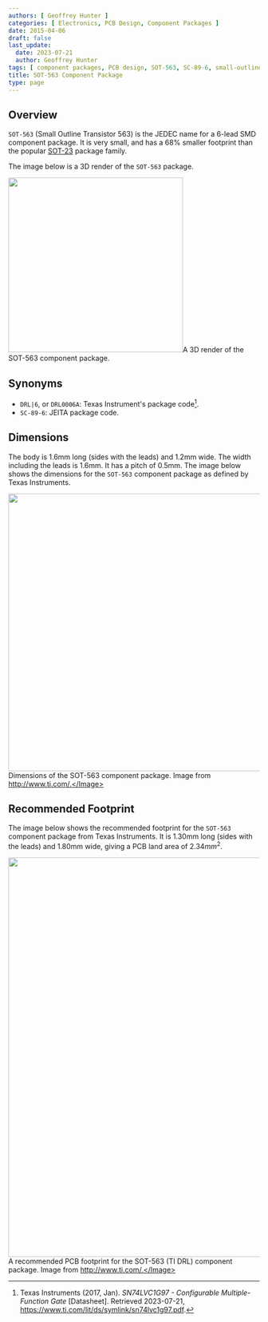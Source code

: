 ```yaml
---
authors: [ Geoffrey Hunter ]
categories: [ Electronics, PCB Design, Component Packages ]
date: 2015-04-06
draft: false
last_update:
  date: 2023-07-21
  author: Geoffrey Hunter
tags: [ component packages, PCB design, SOT-563, SC-89-6, small-outline, transistor ]
title: SOT-563 Component Package
type: page
---
```



## Overview

`SOT-563` (Small Outline Transistor 563) is the JEDEC name for a 6-lead SMD component package. It is very small, and has a 68% smaller footprint than the popular [SOT-23](/pcb-design/component-packages/sot-23-component-package/) package family.

The image below is a 3D render of the `SOT-563` package.


<Image src={sot_563_component_package_3d_render} width="350px">A 3D render of the SOT-563 component package.</Image>

## Synonyms

* `DRL|6`, or `DRL0006A`: Texas Instrument's package code[^ti-sn74lvc1g97-configurable-gate-ds].
* `SC-89-6`: JEITA package code.

## Dimensions

The body is 1.6mm long (sides with the leads) and 1.2mm wide. The width including the leads is 1.6mm. It has a pitch of 0.5mm. The image below shows the dimensions for the `SOT-563` component package as defined by Texas Instruments.


<Image src={sot_563_component_package_dimensions_ti_drl_r_pdso_n6} width="556px">Dimensions of the SOT-563 component package. Image from http://www.ti.com/.</Image>

## Recommended Footprint

The image below shows the recommended footprint for the `SOT-563` component package from Texas Instruments. It is 1.30mm long (sides with the leads) and 1.80mm wide, giving a PCB land area of $2.34mm^2$.


<Image src={sot_563_component_package_recommended_pcb_footprint_ti_drl_r_pdso_n6} width="800px">A recommended PCB footprint for the SOT-563 (TI DRL) component package. Image from http://www.ti.com/.</Image>

[^ti-sn74lvc1g97-configurable-gate-ds]: Texas Instruments (2017, Jan). _SN74LVC1G97 - Configurable Multiple-Function Gate_ [Datasheet]. Retrieved 2023-07-21, https://www.ti.com/lit/ds/symlink/sn74lvc1g97.pdf.
